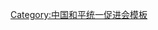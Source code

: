 {{Navbox
| name   = 中国和平统一促进会第八届理事会
| title  = [[中国和平统一促进会]]第八届理事会
| above  = 2009年9月－2015年9月
| bodyclass = hlist
| group1 = 名誉会长
| list1  = 
* [[何魯麗]]
* [[丁石孙]]
* [[成思危|{{Box|成思危}}]]
* [[许嘉璐]]
* [[蒋正华]]
* [[丁光训|{{Box|丁光训}}]]
* [[罗豪才]]
* [[张克辉]]
| group2 = 会长
| list2  = [[贾庆林]]
| group3 = 执行副会长
| list3  = [[杜青林]]
| group4 = 副会长
| list4  =
* [[韩启德]]
* [[周铁农]]
* [[蒋树声]]
* [[陈昌智]]
* [[严隽琪]]
* [[桑国卫]]
* [[帕巴拉·格列朗杰]]
* [[黃孟復]]
* [[万钢|万　钢]]
* [[林文漪]]
* [[厉无畏]]
| group5 = 秘书长
| list5  = 
* [[尤兰田]]
| group6 = 常务理事
| list6  = 
* [[于再清]]
* [[万钢|万　钢]]
* [[王晓 (1968年)|王　晓]]
* [[王钦敏]]
* [[王海京]]
* [[尤兰田]]
* [[牛有成]]
* [[邓楠|邓　楠]]
* [[厉无畏]]
* [[卢咸池]]
* [[田申|田　申]]
* [[田鹤年]]
* [[白淑湘]]
* [[朱永新]]
* [[朱京光]]
* [[朱晓明 (1949年)|朱晓明]]
* [[刘艺良]]
* [[劉長樂]]
* [[刘长喜]]
* [[齐晓飞]]
* [[许又声]]
* [[孫亞夫 (1952年)|孙亚夫]]
* [[杜青林]]
* [[杨孙西]]
* [[杨振武]]
* [[杨晓渡]]
* [[杨崇汇]]
* [[李宁 (消歧义)|李　宁]]
* [[李路 (政治人物)|李　路]]
* [[李亚飞]]
* [[李微微]]
* [[严隽琪]]
* [[吴国祯]]
* [[邱维廉]]
* [[余克礼]]
* [[汪毅夫]]
* [[沈素琍]]
* [[张大宁]]
* [[张传林]]
* [[张廷翰 (1940年)|张廷翰]]
* [[张宝文]]
* [[张燮飞]]
* [[陈守仁]]
* [[陈秀榕]]
* [[陈昊苏]]
* [[陈昌智]]
* [[陳明金]]
* [[陈金烈]]
* [[拉巴平措]]
* [[林文漪]]
* [[林盛中|{{Box|林盛中}}]]
* [[林毅夫]]
* [[帕巴拉·格列朗杰]]
* [[金日光]]
* [[周珉|周　珉]]
* [[周秉德]]
* [[周铁农]]
* [[周镇宏|<del>周镇宏</del>]]
* [[郑琴|郑　琴]]
* [[赵少华]]
* [[修福金]]
* [[施祥鹏]]
* [[姜昆|姜　昆]]
* [[贺铿|贺　铿]]
* [[贾庆林]]
* [[殷晓静]]
* [[翁杰明]]
* [[高鹏 (1952年)|高　鹏]]
* [[高敬德]]
* [[郭怡孮]]
* [[唐格森|{{Box|唐格森}}]]
* [[桑国卫]]
* [[黄志贤 (政治人物)|黄志贤]]
* [[黃孟復]]
* [[梁国扬]]
* [[董中原]]
* [[蒋明麟]]
* [[蒋树声]]
* [[韩启德]]
* [[辜胜阻]]
* [[傅铁生]]
* [[褚平|褚　平]]
* [[嘉木样·洛桑久美·图丹却吉尼玛]]
* [[蔡国雄 (政府官员)|蔡国雄]]
* [[端木来娣]]
| group7 = 顾问
| list7  = 
* [[李肇星]]
* [[杨国庆 (1936年)|杨国庆]]
* [[吴国祯]]
* [[陈云林]]
* [[陳佐洱]]
* [[林上元]]
* [[林兆枢]]
* [[林丽韫]]
* [[郭东坡]]
* [[梁金泉 (1940年)|梁金泉]]
| below  = 标注：{{Box|任内逝世}}
}}<noinclude>
{{collapsible option}}
[[Category:中国和平统一促进会模板]]
</noinclude>